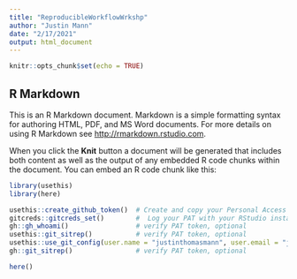 ```yaml
---
title: "ReproducibleWorkflowWrkshp"
author: "Justin Mann"
date: "2/17/2021"
output: html_document
---
```


```r
knitr::opts_chunk$set(echo = TRUE)
```

## R Markdown

This is an R Markdown document. Markdown is a simple formatting syntax for authoring HTML, PDF, and MS Word documents. For more details on using R Markdown see <http://rmarkdown.rstudio.com>.

When you click the **Knit** button a document will be generated that includes both content as well as the output of any embedded R code chunks within the document. You can embed an R code chunk like this:

```r
library(usethis)
library(here)

usethis::create_github_token()  # Create and copy your Personal Access Token (PAT) from GitHub
gitcreds::gitcreds_set()        #  Log your PAT with your RStudio installation
gh::gh_whoami()                 # verify PAT token, optional
usethis::git_sitrep()           # verify PAT token, optional
usethis::use_git_config(user.name = "justinthomasmann", user.email = "jmann5@binghamton.edu")  # use the email address you associated with GitHub
gh::git_sitrep()                # verify PAT token, optional

here()
```


